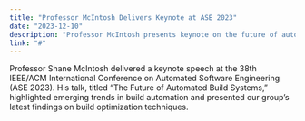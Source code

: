 ```yaml
---
title: "Professor McIntosh Delivers Keynote at ASE 2023"
date: "2023-12-10"
description: "Professor McIntosh presents keynote on the future of automated build systems at ASE 2023, highlighting latest research findings."
link: "#"
---
```


Professor Shane McIntosh delivered a keynote speech at the 38th IEEE/ACM International Conference on Automated Software Engineering (ASE 2023). His talk, titled "The Future of Automated Build Systems," highlighted emerging trends in build automation and presented our group's latest findings on build optimization techniques.

